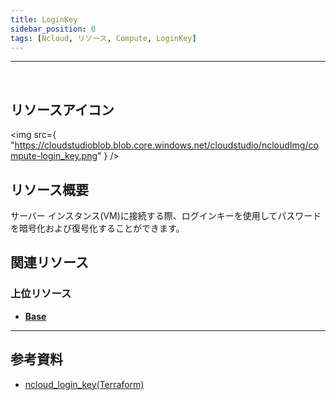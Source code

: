 ```yaml
---
title: LoginKey
sidebar_position: 0
tags: [Ncloud, リソース, Compute, LoginKey]
---
```


<hr />
<br />

## リソースアイコン

<img
    src={
        "https://cloudstudioblob.blob.core.windows.net/cloudstudio/ncloudImg/compute-login_key.png"
    }
/>

## リソース概要

サーバー インスタンス(VM)に接続する際、ログインキーを使用してパスワードを暗号化および復号化することができます。

## 関連リソース

### 上位リソース

-   [**Base**](https://docs.cstudio.app/ja/docs/resource/ncloud/Base)

---

## 参考資料

-   [ncloud_login_key(Terraform)](https://registry.terraform.io/providers/NaverCloudPlatform/ncloud/latest/docs/resources/login_key)
